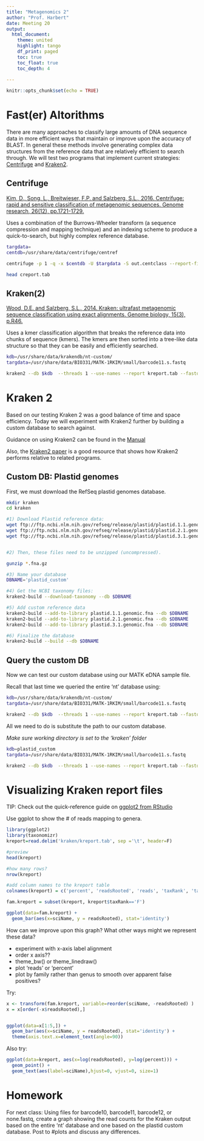 ```yaml
---
title: "Metagenomics 2"
author: "Prof. Harbert"
date: Meeting 20
output: 
  html_document:
    theme: united
    highlight: tango
    df_print: paged
    toc: true
    toc_float: true
    toc_depth: 4
  
---
```


```r
knitr::opts_chunk$set(echo = TRUE)
```


# Fast(er) Altorithms

There are many approaches to classify large amounts of DNA sequence data in more efficient ways that maintain or improve upon the accuracy of BLAST. In general these methods involve generating complex data structures from the reference data that are relatively efficient to search through. We will test two programs that implement current strategies: [Centrifuge](https://genome.cshlp.org/content/26/12/1721.full.pdf) and [Kraken2](https://genomebiology.biomedcentral.com/articles/10.1186/s13059-019-1891-0). 

## Centrifuge

[Kim, D., Song, L., Breitwieser, F.P. and Salzberg, S.L., 2016. Centrifuge: rapid and sensitive classification of metagenomic sequences. Genome research, 26(12), pp.1721-1729.](https://genome.cshlp.org/content/26/12/1721.short)

Uses a combination of the Burrows-Wheeler transform (a sequence compression and mapping technique) and an indexing scheme to produce a quick-to-search, but highly complex reference database.

```bash

targdata=
centdb=/usr/share/data/centrifuge/centref

centrifuge -p 1 -q -x $centdb -U $targdata -S out.centclass --report-file creport.tab --out-fmt tab

head creport.tab
```

## Kraken(2)

[Wood, D.E. and Salzberg, S.L., 2014. Kraken: ultrafast metagenomic sequence classification using exact alignments. Genome biology, 15(3), p.R46.](https://genomebiology.biomedcentral.com/articles/10.1186/gb-2014-15-3-r46)

Uses a kmer classification algorithm that breaks the reference data into chunks of sequence (kmers). The kmers are then sorted into a tree-like data structure so that they can be easily and efficiently searched.

```bash
kdb=/usr/share/data/krakendb/nt-custom/
targdata=/usr/share/data/BIO331/MATK-1RKIM/small/barcode11.s.fastq

kraken2 --db $kdb  --threads 1 --use-names --report kreport.tab --fastq-input $targdata > kraken.out

```


# Kraken 2

Based on our testing Kraken 2 was a good balance of time and space efficiency. Today we will experiment with Kraken2 further by building a custom database to search against.

Guidance on using Kraken2 can be found in the [Manual](https://ccb.jhu.edu/software/kraken2/index.shtml?t=manual)

Also, the [Kraken2 paper](https://www.biorxiv.org/content/10.1101/762302v1) is a good resource that shows how Kraken2 performs relative to related programs.

## Custom DB: Plastid genomes

First, we must download the RefSeq plastid genomes database.

```bash
mkdir kraken
cd kraken

#1) Download Plastid reference data:
wget ftp://ftp.ncbi.nlm.nih.gov/refseq/release/plastid/plastid.1.1.genomic.fna.gz
wget ftp://ftp.ncbi.nlm.nih.gov/refseq/release/plastid/plastid.2.1.genomic.fna.gz
wget ftp://ftp.ncbi.nlm.nih.gov/refseq/release/plastid/plastid.3.1.genomic.fna.gz


#2) Then, these files need to be unzipped (uncompressed).

gunzip *.fna.gz

#3) Name your database
DBNAME='plastid_custom'

#4) Get the NCBI taxonomy files:
kraken2-build --download-taxonomy --db $DBNAME

#5) Add custom reference data
kraken2-build --add-to-library plastid.1.1.genomic.fna --db $DBNAME
kraken2-build --add-to-library plastid.2.1.genomic.fna --db $DBNAME
kraken2-build --add-to-library plastid.3.1.genomic.fna --db $DBNAME

#6) Finalize the database
kraken2-build --build --db $DBNAME

```

## Query the custom DB

Now we can test our custom database using our MATK eDNA sample file.

Recall that last time we queried the entire 'nt' database using:

```bash
kdb=/usr/share/data/krakendb/nt-custom/
targdata=/usr/share/data/BIO331/MATK-1RKIM/small/barcode11.s.fastq

kraken2 --db $kdb  --threads 1 --use-names --report kreport.tab --fastq-input $targdata > kraken.out

```

All we need to do is substitute the path to our custom database.

*Make sure working directory is set to the 'kraken' folder*

```bash
kdb=plastid_custom
targdata=/usr/share/data/BIO331/MATK-1RKIM/small/barcode11.s.fastq

kraken2 --db $kdb  --threads 1 --use-names --report kreport.tab --fastq-input $targdata > kraken.out

```

# Visualizing Kraken report files

TIP: Check out the quick-reference guide on [ggplot2 from RStudio](https://rstudio.com/wp-content/uploads/2015/03/ggplot2-cheatsheet.pdf)

Use ggplot to show the # of reads mapping to genera.

```R
library(ggplot2)
library(taxonomizr)
kreport=read.delim('kraken/kreport.tab', sep ='\t', header=F)

#preview
head(kreport)

#how many rows?
nrow(kreport)

#add column names to the kreport table
colnames(kreport) = c('percent', 'readsRooted', 'reads', 'taxRank', 'taxID', 'sciName')

fam.kreport = subset(kreport, kreport$taxRank=='F')

ggplot(data=fam.kreport) +
  geom_bar(aes(x=sciName, y = readsRooted), stat='identity') 

```

How can we improve upon this graph? What other ways might we represent these data?

+ experiment with x-axis label alignment
+ order x axis??
+ theme_bw() or theme_linedraw()
+ plot 'reads' or 'percent'
+ plot by family rather than genus to smooth over apparent false positives?

Try:

```R

x <- transform(fam.kreport, variable=reorder(sciName, -readsRooted) ) 
x = x[order(-x$readsRooted),]


ggplot(data=x[1:5,]) +
  geom_bar(aes(x=sciName, y = readsRooted), stat='identity') +
  theme(axis.text.x=element_text(angle=90))

```
Also try:

```R
ggplot(data=kreport, aes(x=log(readsRooted), y=log(percent))) +
  geom_point() + 
  geom_text(aes(label=sciName),hjust=0, vjust=0, size=1)

```
# Homework

For next class: Using files for barcode10, barcode11, barcode12, or none.fastq, create a graph showing the read counts for the Kraken output based on the entire 'nt' database and one based on the plastid custom database. Post to #plots and discuss any differences.

